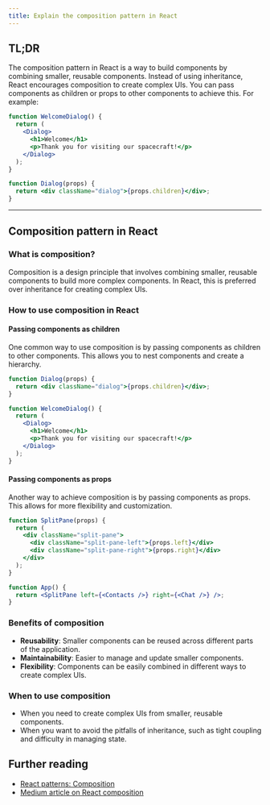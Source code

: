 ```yaml
---
title: Explain the composition pattern in React
---
```


## TL;DR

The composition pattern in React is a way to build components by combining smaller, reusable components. Instead of using inheritance, React encourages composition to create complex UIs. You can pass components as children or props to other components to achieve this. For example:

```jsx
function WelcomeDialog() {
  return (
    <Dialog>
      <h1>Welcome</h1>
      <p>Thank you for visiting our spacecraft!</p>
    </Dialog>
  );
}

function Dialog(props) {
  return <div className="dialog">{props.children}</div>;
}
```

---

## Composition pattern in React

### What is composition?

Composition is a design principle that involves combining smaller, reusable components to build more complex components. In React, this is preferred over inheritance for creating complex UIs.

### How to use composition in React

#### Passing components as children

One common way to use composition is by passing components as children to other components. This allows you to nest components and create a hierarchy.

```jsx
function Dialog(props) {
  return <div className="dialog">{props.children}</div>;
}

function WelcomeDialog() {
  return (
    <Dialog>
      <h1>Welcome</h1>
      <p>Thank you for visiting our spacecraft!</p>
    </Dialog>
  );
}
```

#### Passing components as props

Another way to achieve composition is by passing components as props. This allows for more flexibility and customization.

```jsx
function SplitPane(props) {
  return (
    <div className="split-pane">
      <div className="split-pane-left">{props.left}</div>
      <div className="split-pane-right">{props.right}</div>
    </div>
  );
}

function App() {
  return <SplitPane left={<Contacts />} right={<Chat />} />;
}
```

### Benefits of composition

- **Reusability**: Smaller components can be reused across different parts of the application.
- **Maintainability**: Easier to manage and update smaller components.
- **Flexibility**: Components can be easily combined in different ways to create complex UIs.

### When to use composition

- When you need to create complex UIs from smaller, reusable components.
- When you want to avoid the pitfalls of inheritance, such as tight coupling and difficulty in managing state.

## Further reading

- [React patterns: Composition](https://reactpatterns.com/#composition)
- [Medium article on React composition](https://medium.com/@dan_abramov/smart-and-dumb-components-7ca2f9a7c7d0)
